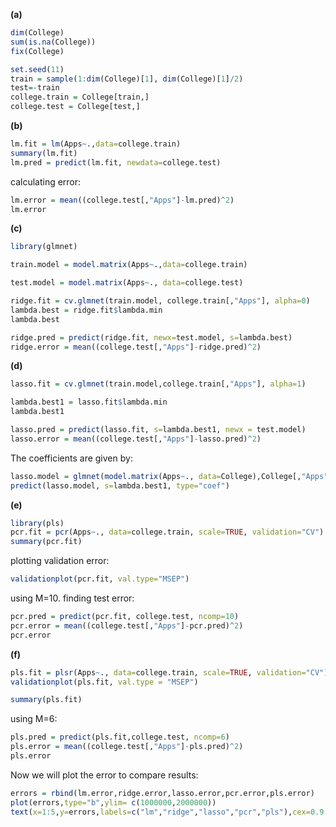 **(a)**
```{r}
dim(College)
sum(is.na(College))
fix(College)
```
```{r}
set.seed(11)
train = sample(1:dim(College)[1], dim(College)[1]/2)
test=-train
college.train = College[train,]
college.test = College[test,]
```

**(b)**
```{r}
lm.fit = lm(Apps~.,data=college.train)
summary(lm.fit)
lm.pred = predict(lm.fit, newdata=college.test)
```
calculating error:
```{r}
lm.error = mean((college.test[,"Apps"]-lm.pred)^2)
lm.error
```

**(c)**
```{r}
library(glmnet)
```

```{r}
train.model = model.matrix(Apps~.,data=college.train)

test.model = model.matrix(Apps~., data=college.test)
```

```{r}
ridge.fit = cv.glmnet(train.model, college.train[,"Apps"], alpha=0)
lambda.best = ridge.fit$lambda.min
lambda.best
```
```{r}
ridge.pred = predict(ridge.fit, newx=test.model, s=lambda.best)
ridge.error = mean((college.test[,"Apps"]-ridge.pred)^2)
```

**(d)**
```{r}
lasso.fit = cv.glmnet(train.model,college.train[,"Apps"], alpha=1)

lambda.best1 = lasso.fit$lambda.min
lambda.best1
```

```{r}
lasso.pred = predict(lasso.fit, s=lambda.best1, newx = test.model)
lasso.error = mean((college.test[,"Apps"]-lasso.pred)^2)
```

The coefficients are given by:

```{r}
lasso.model = glmnet(model.matrix(Apps~., data=College),College[,"Apps"], alpha=1)
predict(lasso.model, s=lambda.best1, type="coef")
```

**(e)**

```{r}
library(pls)
pcr.fit = pcr(Apps~., data=college.train, scale=TRUE, validation="CV")
summary(pcr.fit)
```

plotting validation error:

```{r}
validationplot(pcr.fit, val.type="MSEP")
```
using M=10. finding test error:

```{r}
pcr.pred = predict(pcr.fit, college.test, ncomp=10)
pcr.error = mean((college.test[,"Apps"]-pcr.pred)^2)
pcr.error
```

**(f)**
```{r}
pls.fit = plsr(Apps~., data=college.train, scale=TRUE, validation="CV")
validationplot(pls.fit, val.type = "MSEP")
```

```{r}
summary(pls.fit)
```
 using M=6:
 
```{r}
pls.pred = predict(pls.fit,college.test, ncomp=6)
pls.error = mean((college.test[,"Apps"]-pls.pred)^2)
pls.error
```
 
 Now we will plot the error to compare results:
```{r}
errors = rbind(lm.error,ridge.error,lasso.error,pcr.error,pls.error)
plot(errors,type="b",ylim= c(1000000,2000000))
text(x=1:5,y=errors,labels=c("lm","ridge","lasso","pcr","pls"),cex=0.9,pos=3)
```
